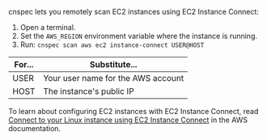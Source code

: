 cnspec lets you remotely scan EC2 instances using EC2 Instance Connect:

1. Open a terminal.
2. Set the `AWS_REGION` environment variable where the instance is running.
3. Run: `cnspec scan aws ec2 instance-connect USER@HOST`

| For... | Substitute...                      |
| ------ | ---------------------------------- |
| USER   | Your user name for the AWS account |
| HOST   | The instance's public IP           |

To learn about configuring EC2 instances with EC2 Instance Connect, read [Connect to your Linux instance using EC2 Instance Connect](https://docs.aws.amazon.com/AWSEC2/latest/UserGuide/Connect-using-EC2-Instance-Connect.html) in the AWS documentation.
